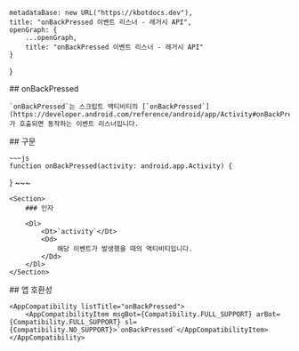
    metadataBase: new URL("https://kbotdocs.dev"),
    title: "onBackPressed 이벤트 리스너 - 레거시 API",
    openGraph: {
        ...openGraph,
        title: "onBackPressed 이벤트 리스너 - 레거시 API"
    }
}

<Section>
    ## onBackPressed

    `onBackPressed`는 스크립트 액티비티의 [`onBackPressed`](https://developer.android.com/reference/android/app/Activity#onBackPressed())가 호출되면 동작하는 이벤트 리스너입니다.
</Section>
<Section>
    ## 구문

    ~~~js
    function onBackPressed(activity: android.app.Activity) {

}
    ~~~

    <Section>
        ### 인자

        <Dl>
            <Dt>`activity`</Dt>
            <Dd>
                해당 이벤트가 발생했을 때의 액티비티입니다.
            </Dd>
        </Dl>
    </Section>
</Section>
<Section>
    ## 앱 호환성

    <AppCompatibility listTitle="onBackPressed">
        <AppCompatibilityItem msgBot={Compatibility.FULL_SUPPORT} arBot={Compatibility.FULL_SUPPORT} sl={Compatibility.NO_SUPPORT}>`onBackPressed`</AppCompatibilityItem>
    </AppCompatibility>
</Section>